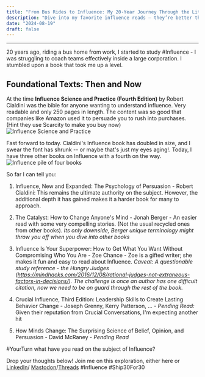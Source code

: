 ```yaml
---
title: "From Bus Rides to Influence: My 20-Year Journey Through the Literature"
description: "Dive into my favorite influence reads – they’re better than watching cat videos."
date: "2024-08-19"
draft: false
---
```



---

20 years ago, riding a bus home from work, I started to study #Influence - I was struggling to coach teams effectively inside a large corporation. I stumbled upon a book that took me up a level.

## Foundational Texts: Then and Now
At the time **Influence Science and Practice (Fourth Edition)** by Robert Cialdini was the bible for anyone wanting to understand influence. Very readable and only 250 pages in length. The content was so good that companies like Amazon used it to persuade you to rush into purchases. (Hint they use Scarcity to make you buy now)
![Influence Science and Practice](src/content/images/InfluenceScienceAndPractice.jpeg)

Fast forward to today. Cialdini's Influence book has doubled in size, and I swear the font has shrunk -- or maybe that's just my eyes aging!. Today, I have three other books on Influence with a fourth on the way.
![Influence pile of four books](src/content/images/InfluenceFourBooks.jpeg)

So far I can tell you:

1. Influence, New and Expanded: The Psychology of Persuasion - Robert Cialdini: This remains the ultimate  authority on the subject. However, the additional depth it has gained makes it a harder book for many to approach.

2. The Catalyst: How to Change Anyone's Mind - Jonah Berger - An easier read with some very compelling stories. (Not the usual recycled ones from other books). _Its only downside, Berger unique terminology might throw you off when you dive into other books_

3. Influence Is Your Superpower: How to Get What You Want Without Compromising Who You Are - Zoe Chance - Zoe is a gifted writer; she makes it fun and easy to read about Influence. _Caveat: A questionable study reference - the Hungry Judges (https://mindhacks.com/2016/12/08/rational-judges-not-extraneous-factors-in-decisions/). The challenge is once an author has one difficult citation, now we need to be on guard through the rest of the book._

4. Crucial Influence, Third Edition: Leadership Skills to Create Lasting Behavior Change - Joseph Grenny, Kerry Patterson, ... - _Pending Read:_ Given their reputation from Crucial Conversations, I'm expecting another hit

5. How Minds Change: The Surprising Science of Belief, Opinion, and Persuasion - David McRaney - _Pending Read_

#YourTurn what have you read on the subject of Influence?

Drop your thoughts below!
<Callout type="info">
  Join me on this exploration, either here or
  [LinkedIn](https://www.linkedin.com/in/marklevison/)/
  [Mastodon](https://agilealliance.social/@mlevison)/[Threads](https://www.threads.net/@levisonmark)
</Callout>
#Influence #Ship30For30
